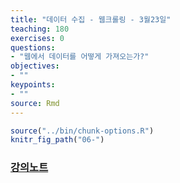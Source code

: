 ```yaml
---
title: "데이터 수집 - 웹크롤링 - 3월23일"
teaching: 180
exercises: 0
questions:
- "웹에서 데이터를 어떻게 가져오는가?"
objectives:
- ""
keypoints:
- ""
source: Rmd
---
```


```r
source("../bin/chunk-options.R")
knitr_fig_path("06-")
```

### [강의노트](../data/R_Web_Crawling.pdf)